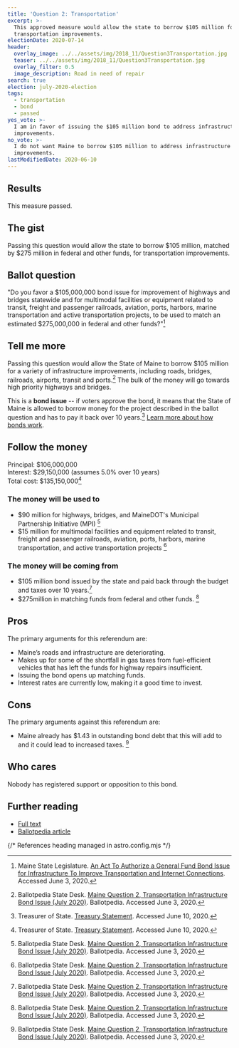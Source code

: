 ```yaml
---
title: 'Question 2: Transportation'
excerpt: >-
  This approved measure would allow the state to borrow $105 million for
  transportation improvements.
electionDate: 2020-07-14
header:
  overlay_image: ../../assets/img/2018_11/Question3Transportation.jpg
  teaser: ../../assets/img/2018_11/Question3Transportation.jpg
  overlay_filter: 0.5
  image_description: Road in need of repair
search: true
election: july-2020-election
tags:
  - transportation
  - bond
  - passed
yes_vote: >-
  I am in favor of issuing the $105 million bond to address infrastructure
  improvements.
no_vote: >-
  I do not want Maine to borrow $105 million to address infrastructure
  improvements.
lastModifiedDate: 2020-06-10
---
```


## Results

This measure passed.

## The gist

Passing this question would allow the state to borrow $105 million, matched by $275 million in federal and other funds, for transportation improvements.

## Ballot question

"Do you favor a $105,000,000 bond issue for improvement of highways and bridges statewide and for multimodal facilities or equipment related to transit, freight and passenger railroads, aviation, ports, harbors, marine transportation and active transportation projects, to be used to match an estimated $275,000,000 in federal and other funds?"[^1]

<YesNoTable yesContent={frontmatter.yes_vote} noContent={frontmatter.no_vote} />

## Tell me more

Passing this question would allow the State of Maine to borrow $105 million for a variety of infrastructure improvements, including roads, bridges, railroads, airports, transit and ports.[^2] The bulk of the money will go towards high priority highways and bridges.

This is a **bond issue** -- if voters approve the bond, it means that the State of Maine is allowed to borrow money for the project described in the ballot question and has to pay it back over 10 years.[^3] [Learn more about how bonds work](/bonds).

## Follow the money

Principal: $106,000,000
<br />Interest: $29,150,000 (assumes 5.0% over 10 years)
<br />Total cost: $135,150,000[^3]

### The money will be used to

- $90 million for highways, bridges, and MaineDOT's Municipal Partnership Initiative (MPI) [^2]
- $15 million for multimodal facilities and equipment related to transit, freight and passenger railroads, aviation, ports, harbors, marine transportation, and active transportation projects [^2]

### The money will be coming from

- $105 million bond issued by the state and paid back through the budget and taxes over 10 years.[^2]
- $275million in matching funds from federal and other funds. [^2]

## Pros

The primary arguments for this referendum are:

- Maine’s roads and infrastructure are deteriorating.
- Makes up for some of the shortfall in gas taxes from fuel-efficient vehicles that has left the funds for highway repairs insufficient.
- Issuing the bond opens up matching funds.
- Interest rates are currently low, making it a good time to invest.

## Cons

The primary arguments against this referendum are:

- Maine already has $1.43 in outstanding bond debt that this will add to and it could lead to increased taxes. [^2]

## Who cares

Nobody has registered support or opposition to this bond.

## Further reading

- [Full text](https://legislature.maine.gov/legis/bills/bills_129th/chapters/PUBLIC673.asp)
- [Ballotpedia article](<https://ballotpedia.org/Maine_Question_2,_Transportation_Infrastructure_Bond_Issue_(July_2020)>)

{/* References heading managed in astro.config.mjs */}
[^1]: Maine State Legislature. [An Act To Authorize a General Fund Bond Issue for Infrastructure To Improve Transportation and Internet Connections](https://legislature.maine.gov/legis/bills/bills_129th/chapters/PUBLIC673.asp). Accessed June 3, 2020.
[^2]: Ballotpedia State Desk. [Maine Question 2, Transportation Infrastructure Bond Issue (July 2020)](<https://ballotpedia.org/Maine_Question_2,_Transportation_Infrastructure_Bond_Issue_(July_2020)>). Ballotpedia. Accessed June 3, 2020.
[^3]: Treasurer of State. [Treasury Statement](https://www.maine.gov/sos/cec/elec/upcoming/pdf/treasstatement2020.pdf). Accessed June 10, 2020.
